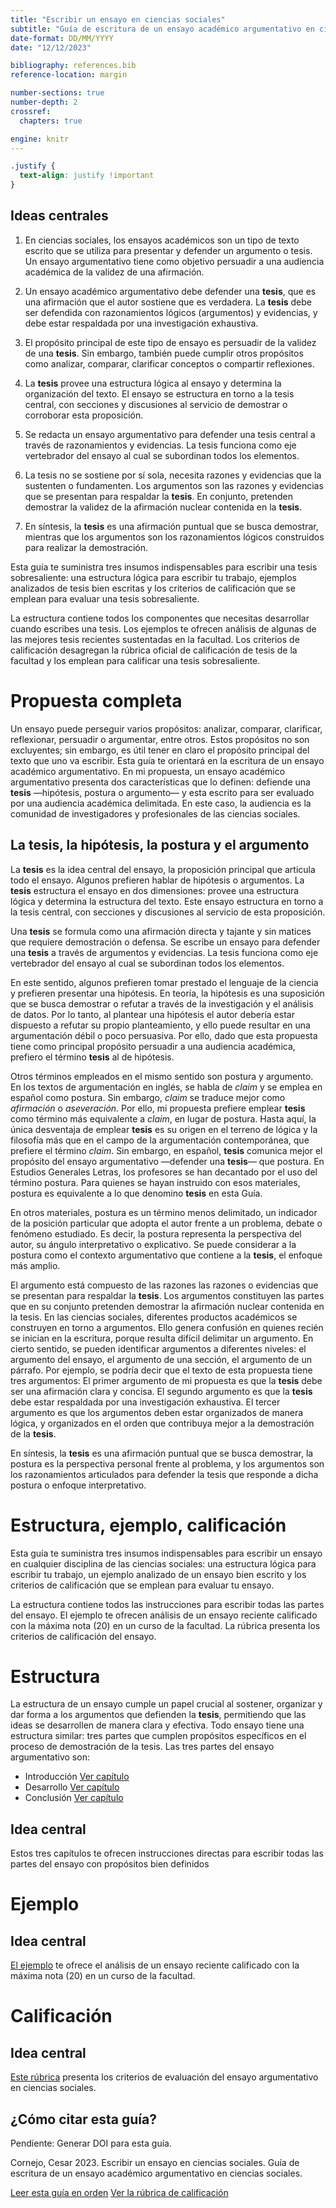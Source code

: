 ```yaml
---
title: "Escribir un ensayo en ciencias sociales"
subtitle: "Guía de escritura de un ensayo académico argumentativo en ciencias sociales"
date-format: DD/MM/YYYY
date: "12/12/2023"

bibliography: references.bib
reference-location: margin

number-sections: true
number-depth: 2
crossref:
  chapters: true

engine: knitr
---
```


```css
.justify {
  text-align: justify !important
}
```

:::: callout-tip
## Ideas centrales
::: justify
1.  En ciencias sociales, los ensayos académicos son un tipo de texto escrito que se utiliza para presentar y defender un argumento o tesis. Un ensayo argumentativo tiene como objetivo persuadir a una audiencia académica de la validez de una afirmación.

2.  Un ensayo académico argumentativo debe defender una **tesis**, que es una afirmación que el autor sostiene que es verdadera. La **tesis** debe ser defendida con razonamientos lógicos (argumentos) y evidencias, y debe estar respaldada por una investigación exhaustiva.

3.  El propósito principal de este tipo de ensayo es persuadir de la validez de una **tesis**. Sin embargo, también puede cumplir otros propósitos como analizar, comparar, clarificar conceptos o compartir reflexiones.

4.  La **tesis** provee una estructura lógica al ensayo y determina la organización del texto. El ensayo se estructura en torno a la tesis central, con secciones y discusiones al servicio de demostrar o corroborar esta proposición.

5.  Se redacta un ensayo argumentativo para defender una tesis central a través de razonamientos y evidencias. La tesis funciona como eje vertebrador del ensayo al cual se subordinan todos los elementos.

6.  La tesis no se sostiene por sí sola, necesita razones y evidencias que la sustenten o fundamenten. Los argumentos son las razones y evidencias que se presentan para respaldar la **tesis**. En conjunto, pretenden demostrar la validez de la afirmación nuclear contenida en la **tesis**.

7.  En síntesis, la **tesis** es una afirmación puntual que se busca demostrar, mientras que los argumentos son los razonamientos lógicos construidos para realizar la demostración.
:::
::::

::: justify
Esta guía te suministra tres insumos indispensables para escribir una tesis sobresaliente: una estructura lógica para escribir tu trabajo, ejemplos analizados de tesis bien escritas y los criterios de calificación que se emplean para evaluar una tesis sobresaliente.

La estructura contiene todos los componentes que necesitas desarrollar cuando escribes una tesis. Los ejemplos te ofrecen análisis de algunas de las mejores tesis recientes sustentadas en la facultad. Los criterios de calificación desagregan la rúbrica oficial de calificación de tesis de la facultad y los emplean para calificar una tesis sobresaliente.
:::

# Propuesta completa {.unnumbered}

::: justify
Un ensayo puede perseguir varios propósitos: analizar, comparar, clarificar, reflexionar, persuadir o argumentar, entre otros. Estos propósitos no son excluyentes; sin embargo, es útil tener en claro el propósito principal del texto que uno va escribir. Esta guía te orientará en la escritura de un ensayo académico argumentativo. En mi propuesta, un ensayo académico argumentativo presenta dos características que lo definen: defiende una **tesis** ---hipótesis, postura o argumento--- y esta escrito para ser evaluado por una audiencia académica delimitada. En este caso, la audiencia es la comunidad de investigadores y profesionales de las ciencias sociales.
:::

## La tesis, la hipótesis, la postura y el argumento {.unnumbered}

::: justify
La **tesis** es la idea central del ensayo, la proposición principal que articula todo el ensayo. Algunos prefieren hablar de hipótesis o argumentos. La **tesis** estructura el ensayo en dos dimensiones: provee una estructura lógica y determina la estructura del texto. Este ensayo estructura en torno a la tesis central, con secciones y discusiones al servicio de esta proposición.

Una **tesis** se formula como una afirmación directa y tajante y sin matices que requiere demostración o defensa. Se escribe un ensayo para defender una **tesis** a través de argumentos y evidencias. La tesis funciona como eje vertebrador del ensayo al cual se subordinan todos los elementos.

En este sentido, algunos prefieren tomar prestado el lenguaje de la ciencia y prefieren presentar una hipótesis. En teoría, la hipótesis es una suposición que se busca demostrar o refutar a través de la investigación y el análisis de datos. Por lo tanto, al plantear una hipótesis el autor debería estar dispuesto a refutar su propio planteamiento, y ello puede resultar en una argumentación débil o poco persuasiva. Por ello, dado que esta propuesta tiene como principal propósito persuadir a una audiencia académica, prefiero el término **tesis** al de hipótesis.

Otros términos empleados en el mismo sentido son postura y argumento. En los textos de argumentación en inglés, se habla de *claim* y se emplea en español como postura. Sin embargo, *claim* se traduce mejor como *afirmación* o *aseveración*. Por ello, mi propuesta prefiere emplear **tesis** como término más equivalente a *claim*, en lugar de postura. Hasta aquí, la única desventaja de emplear **tesis** es su origen en el terreno de lógica y la filosofía más que en el campo de la argumentación contemporánea, que prefiere el término *claim*. Sin embargo, en español, **tesis** comunica mejor el propósito del ensayo argumentativo ---defender una **tesis**--- que postura. En Estudios Generales Letras, los profesores se han decantado por el uso del término postura. Para quienes se hayan instruido con esos materiales, postura es equivalente a lo que denomino **tesis** en esta Guía.

En otros materiales, postura es un término menos delimitado, un indicador de la posición particular que adopta el autor frente a un problema, debate o fenómeno estudiado. Es decir, la postura representa la perspectiva del autor, su ángulo interpretativo o explicativo. Se puede considerar a la postura como el contexto argumentativo que contiene a la **tesis**, el enfoque más amplio.

El argumento está compuesto de las razones las razones o evidencias que se presentan para respaldar la **tesis**. Los argumentos constituyen las partes que en su conjunto pretenden demostrar la afirmación nuclear contenida en la tesis. En las ciencias sociales, diferentes productos académicos se construyen en torno a argumentos. Ello genera confusión en quienes recién se inician en la escritura, porque resulta difícil delimitar un argumento. En cierto sentido, se pueden identificar argumentos a diferentes niveles: el argumento del ensayo, el argumento de una sección, el argumento de un párrafo. Por ejemplo, se podría decir que el texto de esta propuesta tiene tres argumentos: El primer argumento de mi propuesta es que la **tesis** debe ser una afirmación clara y concisa. El segundo argumento es que la **tesis** debe estar respaldada por una investigación exhaustiva. El tercer argumento es que los argumentos deben estar organizados de manera lógica, y organizados en el orden que contribuya mejor a la demostración de la **tesis**.

En síntesis, la **tesis** es una afirmación puntual que se busca demostrar, la postura es la perspectiva personal frente al problema, y los argumentos son los razonamientos articulados para defender la tesis que responde a dicha postura o enfoque interpretativo.
:::

# Estructura, ejemplo, calificación {.unnumbered}

::: justify
Esta guía te suministra tres insumos indispensables para escribir un ensayo en cualquier disciplina de las ciencias sociales: una estructura lógica para escribir tu trabajo, un ejemplo analizado de un ensayo bien escrito y los criterios de calificación que se emplean para evaluar tu ensayo.

La estructura contiene todos las instrucciones para escribir todas las partes del ensayo. El ejemplo te ofrecen análisis de un ensayo reciente calificado con la máxima nota (20) en un curso de la facultad. La rúbrica presenta los criterios de calificación del ensayo.
:::

# Estructura

::: justify
La estructura de un ensayo cumple un papel crucial al sostener, organizar y dar forma a los argumentos que defienden la **tesis**, permitiendo que las ideas se desarrollen de manera clara y efectiva. Todo ensayo tiene una estructura similar: tres partes que cumplen propósitos específicos en el proceso de demostración de la tesis. Las tres partes del ensayo argumentativo son:
:::

- Introducción [Ver capítulo](/ensayo/01-ensayo.qmd)
- Desarrollo [Ver capítulo](/ensayo/02-ensayo.qmd)
- Conclusión [Ver capítulo](/ensayo/03-ensayo.qmd)

::: callout-tip
## Idea central

Estos tres capítulos te ofrecen instrucciones directas para escribir todas las partes del ensayo con propósitos bien definidos

:::

# Ejemplo

::: callout-tip
## Idea central

[El ejemplo](/ej/cornejo2022.qmd) te ofrece el análisis de un ensayo reciente calificado con la máxima nota (20) en un curso de la facultad.
:::


# Calificación

::: callout-tip
## Idea central

[Este rúbrica](/resource/rubrica-ensayo.qmd) presenta los criterios de evaluación del ensayo argumentativo en ciencias sociales.
:::


## ¿Cómo citar esta guía? {.unnumbered}

Pendiente: Generar DOI para esta guía.

Cornejo, Cesar 2023. Escribir un ensayo en ciencias sociales. Guía de escritura de un ensayo académico argumentativo en ciencias sociales.

<p class="buttons" style="text-align:center;">

[<i class="bi bi-list-check"></i> Leer esta guía en orden](/ensayo/01-ensayo.qmd){.btn .btn-danger} [<i class="bi bi-arrow-up-right-square"></i> Ver la rúbrica de calificación](/resource/rubrica-ensayo.qmd){.btn .btn-danger}

</p>

